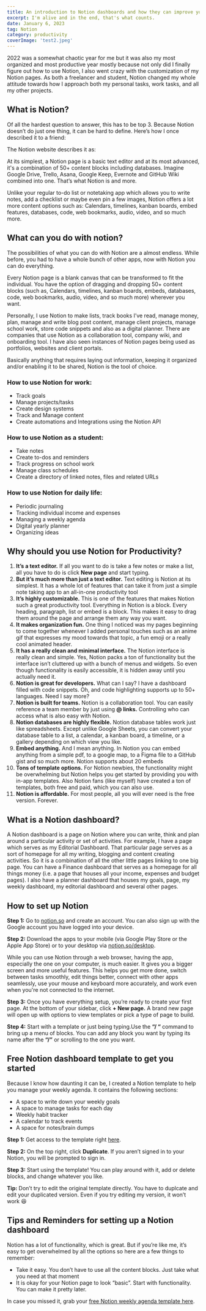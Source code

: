 ---
title: An introduction to Notion dashboards and how they can improve your productivity
excerpt: I'm alive and in the end, that's what counts.
date: January 6, 2023 
tag: Notion
category: productivity
coverImage: 'test2.jpeg'
---



2022 was a somewhat chaotic year for me but it was also my most organized and most productive year mostly because not only did I finally figure out how to use Notion, I also went crazy with the customization of my Notion pages. As both a freelancer and student, Notion changed my whole attitude towards how I approach both my personal tasks, work tasks, and all my other projects.

<Callout type='audience' heading="Intended audience" text="Anyone who wants to learn how to set up Notion for productivity. In this post, I’ll show you how Notion can help increase your personal productivity, how you can set up your own Notion dashboard, and give you a free template to help you get started."/>


## What is Notion?

Of all the hardest question to answer, this has to be top 3. Because Notion doesn’t do just one thing, it can be hard to define. Here’s how I once described it to a friend:

<Callout type='definition' text="“Think of it as a notetaking app except way more customizable.”"/>


The Notion website describes it as:

<Callout type='definition' text="Notion is a single space where you can think, write, and plan. Capture thoughts, manage projects, or even run an entire company — and do it exactly the way you want."/>


At its simplest, a Notion page is a basic text editor and at its most advanced, it's a combination of 50+ content blocks including databases. Imagine Google Drive, Trello, Asana, Google Keep, Evernote and GitHub Wiki combined into one. That’s what Notion is and more. 

Unlike your regular to-do list or notetaking app which allows you to write notes, add a checklist or maybe even pin a few images, Notion offers a lot more content options such as: Calendars, timelines, kanban boards, embed features, databases, code, web bookmarks, audio, video, and so much more.

## What can you do with notion?

The possibilities of what you can do with Notion are a almost endless. While before, you had to have a whole bunch of other apps, now with Notion you can do everything. 

Every Notion page is a blank canvas that can be transformed to fit the individual. You have the option of dragging and dropping 50+ content blocks (such as, Calendars, timelines, kanban boards, embeds, databases, code, web bookmarks, audio, video, and so much more) wherever you want.

Personally, I use Notion to make lists, track books I’ve read, manage money, plan, manage and write blog post content, manage client projects, manage school work, store code snippets and also as a digital planner. There are companies that use Notion as a collaboration tool, company wiki, and onboarding tool. I have also seen instances of Notion pages being used as portfolios, websites and client portals. 

Basically anything that requires laying out information, keeping it organized and/or enabling it to be shared, Notion is the tool of choice.

### How to use Notion for work:
- Track goals
- Manage projects/tasks
- Create design systems
- Track and Manage content
- Create automations and Integrations using the Notion API

### How to use Notion as a student:
- Take notes
- Create to-dos and reminders
- Track progress on school work
- Manage class schedules
- Create a directory of linked notes, files and related URLs

### How to use Notion for daily life:
- Periodic journaling
- Tracking individual income and expenses
- Managing a weekly agenda
- Digital yearly planner
- Organizing ideas

## Why should you use Notion for Productivity?

1. **It’s a text editor.**
If all you want to do is take a few notes or make a list, all you have to do is click **New page** and start typing.
2. **But it’s much more than just a text editor.**
Text editing is Notion at its simplest. It has a whole lot of features that can take it from just a simple note taking app to an all-in-one productivity tool
3. **It’s highly customizable.**
This is one of the features that makes Notion such a great productivity tool. Everything in Notion is a block. Every heading, paragraph, list or embed is a block. This makes it easy to drag them around the page and arrange them any way you want.
4. **It makes organization fun.**
One thing I noticed was my pages beginning to come together whenever I added personal touches such as an anime gif that expresses my mood towards that topic, a fun emoji or a really cool animated header.
5. **It has a really clean and minimal interface.**
The Notion interface is really clean and simple. Yes, Notion packs a ton of functionality but the interface isn’t cluttered up with a bunch of menus and widgets. So even though functionality is easily accessible, it is hidden away until you actually need it.
6. **Notion is great for developers.**
What can I say? I have a dashboard filled with code snippets. Oh, and code highlighting supports up to 50+ languages. Need I say more?
7. **Notion is built for teams.**
Notion is a collaboration tool. You can easily reference a team member by just using **@ links.** Controlling who can access what is also easy with Notion. 
8. **Notion databases are highly flexible.**
Notion database tables work just like spreadsheets. Except unlike Google Sheets, you can convert your database table to a list, a calendar, a kanban board, a timeline, or a gallery depending on which view you like.
9. **Embed anything.**
And I mean anything. In Notion you can embed anything from a simple pdf, to a google map, to a Figma file to a GitHub gist and so much more. Notion supports about 20 embeds 
10. **Tons of template options.**
For Notion newbies, the functionality might be overwhelming but Notion helps you get started by providing you with in-app templates. Also Notion fans (like myself) have created a ton of templates, both free and paid, which you can also use. 
11. **Notion is affordable.**
For most people, all you will ever need is the free version. Forever.

## What is a Notion dashboard?
A Notion dashboard is a page on Notion where you can write, think and plan around a particular activity or set of activities. For example, I have a page which serves as my Editorial Dashboard. That particular page serves as a sort of homepage for all my writing, blogging and content creating activities. So it is a combination of all the other little pages linking to one big page. You can have a Finance dashboard that serves as a homepage for all things money (i.e. a page that houses all your income, expenses and budget pages). I also have a planner dashboard that houses my goals, page, my weekly dashboard, my editorial dashboard and several other pages. 

## How to set up Notion
**Step 1:** Go to [notion.so](http://notion.so) and create an account. You can also sign up with the Google account you have logged into your device.

<BlogImage src="/images/intro-to-notion-1.png" alt="Notion homepage" type="screenshot" />


**Step 2:** Download the apps to your mobile (via Google Play Store or the Apple App Store) or to your desktop via [notion.so/desktop](http://notion.so/desktop). 

While you can use Notion through a web browser, having the app, especially the one on your computer, is much easier. It gives you a bigger screen and more useful features. This helps you get more done, switch between tasks smoothly, edit things better, connect with other apps seamlessly, use your mouse and keyboard more accurately, and work even when you're not connected to the internet.


**Step 3:** Once you have everything setup, you’re ready to create your first page. At the bottom of your sidebar, click **+ New page.** A brand new page will open up with options to view templates or pick a type of page to build.

<BlogImage src="/images/intro-to-notion-2.png" alt="Notion Dashboard" type="screenshot" />


**Step 4:** Start with a template or just being typing.Use the **“/ “** command to bring up a menu of blocks. You can add any block you want by typing its name after the **“/”** or scrolling to the one you want.

## Free Notion dashboard template to get you started

Because I know how daunting it can be, I created a Notion template to help you manage your weekly agenda. It contains the following sections:

- A space to write down your weekly goals
- A space to manage tasks for each day
- Weekly habit tracker
- A calendar to track events
- A space for notes/brain dumps

**Step 1:** Get access to the template right [here](https://bit.ly/dees-weekly-dashboard).

**Step 2:** On the top right, click **Duplicate**. If you aren’t signed in to your Notion, you will be prompted to sign in. 

<BlogImage src="/images/intro-to-notion-3.png" alt="Duplicate Notion template" type="screenshot" />


**Step 3:** Start using the template! You can play around with it, add or delete blocks, and change whatever you like. 

**Tip:** Don’t try to edit the original template directly. You have to duplcate and edit your duplicated version. Even if you try editing my version, it won’t work 😆

## Tips and Reminders for setting up a Notion dashboard

Notion has a lot of functionality, which is great. But if you’re like me, it’s easy to get overwhelmed by all the options so here are a few things to remember:

- Take it easy. You don’t have to use all the content blocks. Just take what you need at that moment
- It is okay for your Notion page to look “basic”.  Start with functionality. You can make it pretty later.


In case you missed it, grab your [free Notion weekly agenda template here](https://bit.ly/dees-weekly-dashboard).